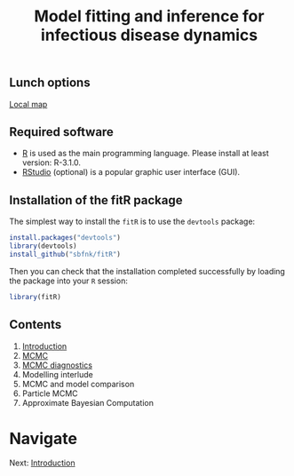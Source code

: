 % Model fitting and inference for infectious disease dynamics

## Lunch options

[Local map](http://goo.gl/XEPxch)

## Required software
* [R](http://cran.r-project.org) is used as the main programming language. Please install at least version: R-3.1.0.
* [RStudio](http://www.rstudio.com/products/rstudio/download/) (optional) is a popular graphic user interface (GUI).

## Installation of the fitR package

The simplest way to install the `fitR` is to use the `devtools` package:

```r
install.packages("devtools")
library(devtools)
install_github("sbfnk/fitR")
```

Then you can check that the installation completed successfully by loading the package into your `R` session:

```r
library(fitR)
```

<div>

## Contents

1. [Introduction](introduction.md)
2. [MCMC](mcmc.md)
3. [MCMC diagnostics](mcmc_diagnostics.md)
<!-- 4. [Modelling interlude](play_with_seitl.md) -->
<!-- 5. [MCMC and model comparison](mcmc_and_model_comparison.md) -->
<!-- 6. [Particle MCMC](pmcmc.md) -->
<!-- 7. [Approximate Bayesian Computation](ABC.md) -->
4. Modelling interlude
5. MCMC and model comparison
6. Particle MCMC
7. Approximate Bayesian Computation

# Navigate
Next: [Introduction](introduction.md)

</div>
